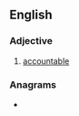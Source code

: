 ==English==

===Adjective===
{{head|en|adjective}}

# {{lb|en|archaic}} [[accountable]]

===Anagrams===
* {{anagrams|en|compactable}}